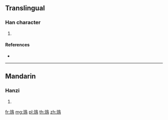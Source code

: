 {{character info/new}}
==Translingual==

===Han character===
{{Han char|rn=196|rad=鳥|as=04|sn=15|four=14127|canj=MGHAF,XMGHA}}

# {{defn|Han|sort=鳥04}}

====References====
* {{Han ref|kx=1483.330|dkj=46718|dj=2015.320|hdz=74617.120|uh=9CFF|ud=40191|bh=E8E7|bd=59623}}

----

==Mandarin==

===Hanzi===
{{cmn-hanzi|pin=[[yù]] ([[yu4]])|wg=yü<sup>4</sup>}}

# {{defn|lang=cmn|sort=鳥04}}

[[fr:鳿]]
[[mg:鳿]]
[[pl:鳿]]
[[th:鳿]]
[[zh:鳿]]